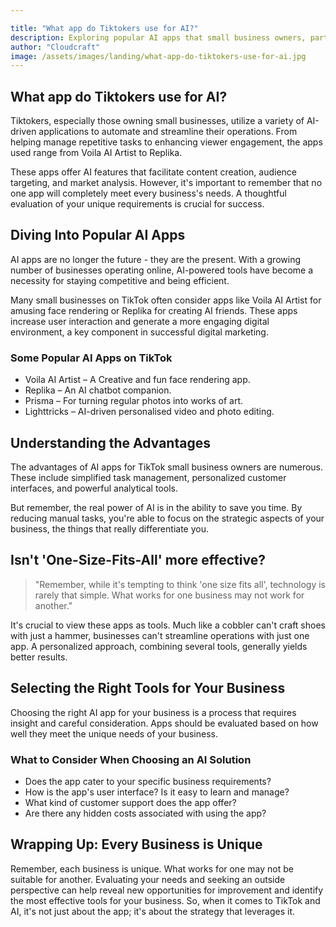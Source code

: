 ```yaml
---

title: "What app do Tiktokers use for AI?"
description: Exploring popular AI apps that small business owners, particularly those on TikTok, can use for automated tasks.
author: "Cloudcraft"
image: /assets/images/landing/what-app-do-tiktokers-use-for-ai.jpg
---
```


## What app do Tiktokers use for AI?

Tiktokers, especially those owning small businesses, utilize a variety of AI-driven applications to automate and streamline their operations. From helping manage repetitive tasks to enhancing viewer engagement, the apps used range from Voila AI Artist to Replika.

These apps offer AI features that facilitate content creation, audience targeting, and market analysis. However, it's important to remember that no one app will completely meet every business's needs. A thoughtful evaluation of your unique requirements is crucial for success.

<ServicesBlurb />

## Diving Into Popular AI Apps

AI apps are no longer the future - they are the present. With a growing number of businesses operating online, AI-powered tools have become a necessity for staying competitive and being efficient.

Many small businesses on TikTok often consider apps like Voila AI Artist for amusing face rendering or Replika for creating AI friends. These apps increase user interaction and generate a more engaging digital environment, a key component in successful digital marketing.

### Some Popular AI Apps on TikTok

 * Voila AI Artist – A Creative and fun face rendering app.
 * Replika – An AI chatbot companion.
 * Prisma – For turning regular photos into works of art.
 * Lighttricks – AI-driven personalised video and photo editing.

## Understanding the Advantages

The advantages of AI apps for TikTok small business owners are numerous. These include simplified task management, personalized customer interfaces, and powerful analytical tools.

But remember, the real power of AI is in the ability to save you time. By reducing manual tasks, you're able to focus on the strategic aspects of your business, the things that really differentiate you.

<GetStartedBlurb />

## Isn't 'One-Size-Fits-All' more effective?

<blockquote tip>
"Remember, while it's tempting to think 'one size fits all', technology is rarely that simple. What works for one business may not work for another."
</blockquote>

It's crucial to view these apps as tools. Much like a cobbler can't craft shoes with just a hammer, businesses can't streamline operations with just one app. A personalized approach, combining several tools, generally yields better results.

## Selecting the Right Tools for Your Business

Choosing the right AI app for your business is a process that requires insight and careful consideration. Apps should be evaluated based on how well they meet the unique needs of your business.

### What to Consider When Choosing an AI Solution

 * Does the app cater to your specific business requirements?
 * How is the app's user interface? Is it easy to learn and manage?
 * What kind of customer support does the app offer?
 * Are there any hidden costs associated with using the app?

## Wrapping Up: Every Business is Unique

Remember, each business is unique. What works for one may not be suitable for another. Evaluating your needs and seeking an outside perspective can help reveal new opportunities for improvement and identify the most effective tools for your business. So, when it comes to TikTok and AI, it's not just about the app; it's about the strategy that leverages it.